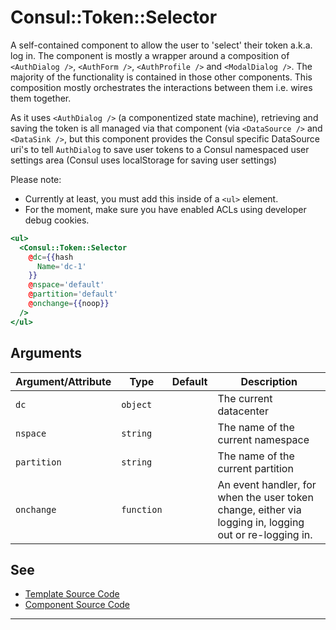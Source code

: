 # Consul::Token::Selector

A self-contained component to allow the user to 'select' their token a.k.a.
log in. The component is mostly a wrapper around a composition of `<AuthDialog
/>`, `<AuthForm />`, `<AuthProfile />` and `<ModalDialog />`. The majority of
the functionality is contained in those other components. This composition
mostly orchestrates the interactions between them i.e. wires them together.

As it uses `<AuthDialog />` (a componentized state machine), retrieving and saving
the token is all managed via that component (via `<DataSource />` and
`<DataSink />`, but this component provides the Consul specific DataSource
uri's to tell `AuthDialog` to save user tokens to a Consul namespaced user
settings area (Consul uses localStorage for saving user settings)

Please note: 

- Currently at least, you must add this inside of a `<ul>` element.
- For the moment, make sure you have enabled ACLs using developer debug
  cookies.

```hbs preview-template
<ul>
  <Consul::Token::Selector
    @dc={{hash
      Name='dc-1'
    }}
    @nspace='default'
    @partition='default'
    @onchange={{noop}}
  />
</ul>
```


## Arguments

| Argument/Attribute | Type | Default | Description |
| --- | --- | --- | --- |
| `dc` | `object` |  | The current datacenter |
| `nspace` | `string` |  | The name of the current namespace |
| `partition` | `string` |  | The name of the current partition |
| `onchange` | `function` |  | An event handler, for when the user token change, either via logging in, logging out or re-logging in.

## See

- [Template Source Code](./index.hbs)
- [Component Source Code](./index.js)

---
